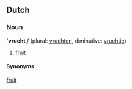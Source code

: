 == Dutch ==
===Noun===
''''vrucht''' ''f'' (plural: [[vruchten]], diminutive: [[vruchtje]])

# [[fruit]]

====Synonyms====
[[fruit]]
